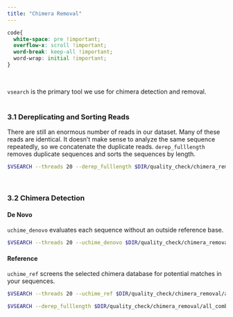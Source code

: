 ```yaml
---
title: "Chimera Removal"
---
```

```css
code{
  white-space: pre !important;
  overflow-x: scroll !important;
  word-break: keep-all !important;
  word-wrap: initial !important;
}
```
<br>

`vsearch` is the primary tool we use for chimera detection and removal.
<br><br>

### 3.1 Dereplicating and Sorting Reads

There are still an enormous number of reads in our dataset. Many of these reads are identical. It doesn't make sense to analyze the same sequence repeatedly, so we concatenate the duplicate reads. `derep_fulllength` removes duplicate sequences and sorts the sequences by length. 

```bash
$VSEARCH --threads 20 --derep_fulllength $DIR/quality_check/chimera_removal/all_combined_q$Q.fa --output $DIR/quality_check/chimera_removal/all_combined_q$Q\_unique_sort.fa --sizeout --minuniquesize 2
```
<br>

### 3.2 Chimera Detection

#### De Novo

`uchime_denovo` evaluates each sequence without an outside reference base.

```bash
$VSEARCH --threads 20 --uchime_denovo $DIR/quality_check/chimera_removal/all_combined_q$Q\_unique_sort.fa --chimeras $DIR/quality_check/chimera_removal/all_combined_q$Q\_unique_sort_denovo.chimera --nonchimeras $DIR/quality_check/chimera_removal/all_combined_q$Q\_unique_sort_denovo.good
```

#### Reference

`uchime_ref` screens the selected chimera database for potential matches in your sequences.

```bash
$VSEARCH --threads 20 --uchime_ref $DIR/quality_check/chimera_removal/all_combined_q$Q\_unique_sort_denovo.good --nonchimeras $DIR/quality_check/chimera_removal/all_combined_q$Q\_unique_sort_denovo_ref.good --db $CHIMERA_DB
```


```bash
$VSEARCH --derep_fulllength $DIR/quality_check/chimera_removal/all_combined_q$Q\_unique_sort_denovo_ref.good --relabel "U_" --output $DIR/quality_check/chimera_removal/relabeled_denovo_ref.good 
```



